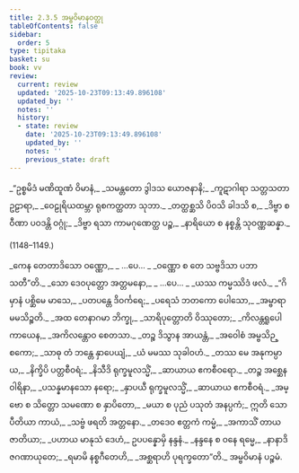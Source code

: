 ```yaml
---
title: 2.3.5 အမ္ဗဝိမာနဝတ္ထု
tableOfContents: false
sidebar:
  order: 5
type: tipitaka
basket: su
book: vv
review:
  current: review
  updated: '2025-10-23T09:13:49.896108'
  updated_by: ''
  notes: ''
  history:
  - state: review
    date: '2025-10-23T09:13:49.896108'
    updated_by: ''
    notes: ''
    previous_state: draft
---
```



<ReviewStatus review={frontmatter.review} showDetails={true} />

<HypothesisAnnotation frontmatter={frontmatter} />

<DynamicBreadcrumb />

<Division number="1146" book="vv" e="ch" v="19" p="106">

<Paragraph number="995" type="verses" book="vv">
_“ဥစ္စမိဒံ မဏိထူဏံ ဝိမာနံ,_  
_သမန္တတော ဒွါဒသ ယောဇနာနိ;_  
_ကူဋာဂါရာ သတ္တသတာ ဥဠာရာ,_  
_ဝေဠုရိယထမ္ဘာ ရုစကတ္ထတာ သုဘာ._  

</Paragraph>

</Division>
<Division number="1147" book="vv" e="ch" v="19" p="106">

<Paragraph number="996" type="verses" book="vv">
_တတ္ထစ္ဆသိ ပိဝသိ ခါဒသိ စ,_  
_ဒိဗ္ဗာ စ ဝီဏာ ပဝဒန္တိ ဝဂ္ဂုံ;_  
_ဒိဗ္ဗာ ရသာ ကာမဂုဏေတ္ထ ပဉ္စ,_  
_နာရိယော စ နစ္စန္တိ သုဝဏ္ဏဆန္နာ._  


(1148–1149.)
</Paragraph>

<Paragraph number="997" type="verses" book="vv">
_ကေန တေတာဒိသော ဝဏ္ဏော,_  
_ …ပေ… _  
_ဝဏ္ဏော စ တေ သဗ္ဗဒိသာ ပဘာသတီ”တိ._  

</Paragraph>

</Division>
<Division number="1150" book="vv" e="ch" v="19" p="106">

<Paragraph number="998" type="verses" book="vv">
_သော ဒေဝပုတ္တော အတ္တမနော,_  
_ …ပေ… _  
_ယဿ ကမ္မဿိဒံ ဖလံ._  

</Paragraph>

</Division>
<Division number="1151" book="vv" e="ch" v="19" p="107">

<Paragraph number="999" type="verses" book="vv">
_“ဂိမှာနံ ပစ္ဆိမေ မာသေ,_  
_ပတပန္တေ ဒိဝင်္ကရေ;_  
_ပရေသံ ဘတကော ပေါသော,_  
_အမ္ဗာရာမမသိဉ္စတိ._  

</Paragraph>

</Division>
<Division number="1152" book="vv" e="ch" v="19" p="107">

<Paragraph number="1000" type="verses" book="vv">
_အထ တေနာဂမာ ဘိက္ခု,_  
_သာရိပုတ္တောတိ ဝိဿုတော;_  
_ကိလန္တရူပေါ ကာယေန,_  
_အကိလန္တောဝ စေတသာ._  

</Paragraph>

</Division>
<Division number="1153" book="vv" e="ch" v="19" p="107">

<Paragraph number="1001" type="verses" book="vv">
_တဉ္စ ဒိသွာန အာယန္တံ,_  
_အဝေါစံ အမ္ဗသိဉ္စကော;_  
_သာဓု တံ ဘန္တေ နှာပေယျံ,_  
_ယံ မမဿ သုခါဝဟံ._  

</Paragraph>

</Division>
<Division number="1154" book="vv" e="ch" v="19" p="107">

<Paragraph number="1002" type="verses" book="vv">
_တဿ မေ အနုကမ္ပာယ,_  
_နိက္ခိပိ ပတ္တစီဝရံ;_  
_နိသီဒိ ရုက္ခမူလသ္မိံ,_  
_ဆာယာယ ဧကစီဝရော._  

</Paragraph>

</Division>
<Division number="1155" book="vv" e="ch" v="19" p="107">

<Paragraph number="1003" type="verses" book="vv">
_တဉ္စ အစ္ဆေန ဝါရိနာ,_  
_ပသန္နမာနသော နရော;_  
_နှာပယီ ရုက္ခမူလသ္မိံ,_  
_ဆာယာယ ဧကစီဝရံ._  

</Paragraph>

</Division>
<Division number="1156" book="vv" e="ch" v="19" p="107">

<Paragraph number="1004" type="verses" book="vv">
_အမ္ဗော စ သိတ္တော သမဏော စ နှာပိတော,_  
_မယာ စ ပုညံ ပသုတံ အနပ္ပကံ;_  
ဣတိ သော ပီတိယာ ကာယံ,_  
_သဗ္ဗံ ဖရတိ အတ္တနော._  

</Paragraph>

</Division>
<Division number="1157" book="vv" e="ch" v="19" p="107">

<Paragraph number="1005" type="verses" book="vv">
_တဒေဝ ဧတ္တကံ ကမ္မံ,_  
_အကာသိံ တာယ ဇာတိယာ;_  
_ပဟာယ မာနုသံ ဒေဟံ,_  
ဥပပန္နောမှိ နန္ဒနံ._  

</Paragraph>

</Division>
<Division number="1158" book="vv" e="ch" v="19" p="107">

<Paragraph number="1006" type="verses" book="vv">
_နန္ဒနေ စ ဝနေ ရမ္မေ,_  
_နာနာဒိဇဂဏာယုတေ;_  
_ရမာမိ နစ္စဂီတေဟိ,_  
_အစ္ဆရာဟိ ပုရက္ခတော”တိ._  


</Paragraph>
</Division>

<Paragraph number="1007" type="center" book="vv">
အမ္ဗဝိမာနံ ပဉ္စမံ.
</Paragraph>